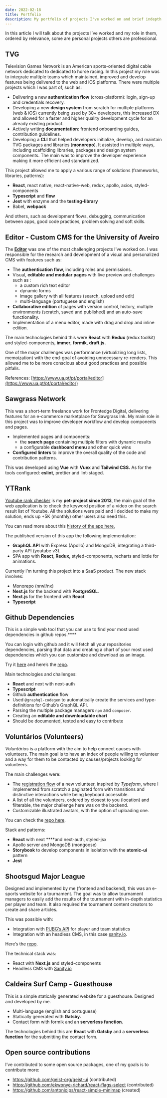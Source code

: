 ```yaml
---
date: 2022-02-18
title: Portfolio
description: My portfolio of projects I've worked on and brief indepth description of the challenges and solutions.
---
```


In this article I will talk about the projects I’ve worked and my role in them, ordered by relevance, some are personal projects others are professional.

## TVG

Television Games Network is an American sports-oriented digital cable network dedicated to dedicated to horse racing. In this project my role was to integrate multiple teams which maintained, improved and develop features being delivered to the web and iOS platforms. There were multiple projects which I was part of, such as:

- Delivering a new **authentication flow** (cross-platform): login, sign-up and credentials recovery.
- Developing a new **design system** from scratch for multiple platforms (web & iOS) currently being used by 30+ developers, this increased DX and allowed for a faster and higher quality development cycle for an already existing product.
- Actively writing **documentation**: frontend onboarding guides, contribution guidelines.
- Developing a **CLI** that helped developers initialize, develop, and maintain TVG packages and libraries (**monorepo**). It assisted in multiple ways, including scaffolding libraries, packages and design system components. The main was to improve the developer experience making it more efficient and standardized.

This project allowed me to apply a various range of solutions (frameworks, libraries, patterns):

- **React**, react native, react-native-web, redux, apollo, axios, styled-components
- **Typescript** and **flow**
- **Jest** with enzyme and the **testing-library**
- Babel, **webpack**

And others, such as development flows, debugging, communication between apps, good code practices, problem solving and soft skills.

## Editor - Custom CMS for the University of Aveiro

The **[Editor](https://editor.ua.pt)** was one of the most challenging projects I’ve worked on. I was responsible for the research and development of a visual and personalized CMS with features such as:

- The **authentication flow,** including roles and permissions.
- Visual, **editable and modular pages** with live preview and challenges such as :
  - a custom rich text editor
  - dynamic forms
  - image gallery with all features (search, upload and edit)
  - multi-language (portuguese and english)
- **Collaborative edition** of pages with version control, history, multiple environments (scratch, saved and published) and an auto-save functionality.
- Implementation of a menu editor, made with drag and drop and inline edition.

The main technologies behind this were **React** with **Redux** (redux toolkit) and styled-components, **immer**, **formik**, **draft.js.**

One of the major challenges was performance (virtualizing long lists, memoization) with the end-goal of avoiding unnecessary re-renders. This allowed me to be more conscious about good practices and possible pitfalls.

References: [https://www.ua.pt/pt/portal/editor](https://www.ua.pt/pt/portal/editor)

## Sawgrass Network

This was a short-term freelance work for Frontedge Digital, delivering features for an e-commerce marketplace for Sawgrass Ink. My main role in this project was to improve developer workflow and develop components and pages.

- Implemented pages and components:
  - the **search page** containing multiple filters with dynamic results
  - a configurable **dashboard menu** and other quick wins
- **Configured linters** to improve the overall quality of the code and contribution patterns.

This was developed using **Vue** with **Vuex** and **Tailwind CSS.** As for the tools configured: **eslint**, prettier and lint-staged.

## YTRank

[Youtube rank checker](https://ytrank.net) is my **pet-project since 2013**, the main goal of the web application is to check the keyword position of a video on the search result list of Youtube. All the solutions were paid and I decided to make my solution, ends up +5K (monthly) other users also need this.

You can read more about this [history of the app here.](https://ytrank.net/whats-new)

The published version of this app the following implementation:

- **GraphQL API** with Express (Apollo) and MongoDB, integrating a third-party API (youtube v3).
- SPA app with **React**, **Redux,** styled-components, recharts and lottie for animations.

Currently I’m turning this project into a SaaS product. The new stack involves:

- Monorepo (nrwl/nx)
- **Nest.js** for the backend with **PostgreSQL**.
- **Next.js** for the frontend with **React**
- **Typescript**

## Github Dependencies

This is a simple web tool that you can use to find your most used dependencies in github repos.\*\*\*\*

You can login with github and it will fetch all your repositories dependencies, parsing that data and creating a chart of your most used dependencies which you can customize and download as an image.

Try it [here](https://dependencies.vercel.app/) and here’s the [repo](https://github.com/antoniojps/github-dependencies).

Main technologies and challenges:

- **React** and next with next-auth
- **Typescript**
- Github **authentication** flow
- Used `@graphql-codegen` to automatically create the services and type-definitions for Github’s GraphQL API.
- Parsing the multiple package managers `npm` and `composer`.
- Creating an **editable and downloadable chart**
- Should be documented, tested and easy to contribute

## Voluntários (Volunteers)

_Voluntários_ is a platform with the aim to help connect causes with volunteers. The main goal is to have an index of people willing to volunteer and a way for them to be contacted by causes/projects looking for volunteers.

The main challenges were:

- The [registration flow](https://voluntarios.app/sign-up) of a new volunteer, inspired by _Typeform_, where I implemented from scratch a paginated form with transitions and distinctive interactions while being keyboard accessible.
- A list of all the volunteers, ordered by closest to you (location) and filterable, the major challenge here was on the backend.
- Customizable illustrated avatars, with the option of uploading one.

You can check the [repo here](https://github.com/antoniojps/voluntarios).

Stack and patterns:

- **React** with next \*\*\*\*and next-auth, styled-jsx
- Apollo server and MongoDB (mongoose)
- **Storybook** to develop components in isolation with the **atomic-ui** pattern
- **Jest**

## Shootsgud Major League

Designed and implemented by me (frontend and backend), this was an e-sports website for a tournament. The goal was to allow tournament managers to easily add the results of the tournament with in-depth statistics per player and team. It also required the tournament content creators to create and share articles.

This was possible with:

- Integration with [PUBG’s API](https://developer.pubg.com/) for player and team statistics
- Integration with an headless CMS, in this case [sanity.io](http://sanity.io).

Here’s the [repo](https://github.com/antoniojps/pubg-league).

The technical stack was:

- React with **Next.js** and styled-components
- Headless CMS with [Sanity.io](http://Sanity.io)

## Caldeira Surf Camp - Guesthouse

This is a simple statically generated website for a guesthouse. Designed and developed by me.

- Multi-language (english and portuguese)
- Statically generated with **Gatsby.**
- Contact form with formik and an **serverless function**.

The technologies behind this are **React** with **Gatsby** and a **serverless function** for the submitting the contact form.

## Open source contributions

I’ve contributed to some open source packages, one of my goals is to contribute more:

- https://github.com/geist-org/geist-ui (contributed)
- https://github.com/ekwonye-richard/react-flags-select (contributed)
- https://github.com/antoniojps/react-simple-minimap (created)
